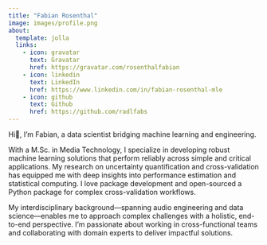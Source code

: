 ```yaml
---
title: "Fabian Rosenthal"
image: images/profile.png
about:
  template: jolla
  links:
    - icon: gravatar
      text: Gravatar
      href: https://gravatar.com/rosenthalfabian
    - icon: linkedin
      text: LinkedIn
      href: https://www.linkedin.com/in/fabian-rosenthal-mle
    - icon: github
      text: Github
      href: https://github.com/radlfabs
---
```


Hi👋, I'm Fabian, a data scientist bridging machine learning and engineering.

With a M.Sc. in Media Technology, I specialize in developing robust machine learning solutions that perform reliably across simple and critical applications. My research on uncertainty quantification and cross-validation has equipped me with deep insights into performance estimation and statistical computing. I love package development and open-sourced a Python package for complex cross-validation workflows.

My interdisciplinary background—spanning audio engineering and data science—enables me to approach complex challenges with a holistic, end-to-end perspective. I'm passionate about working in cross-functional teams and collaborating with domain experts to deliver impactful solutions.